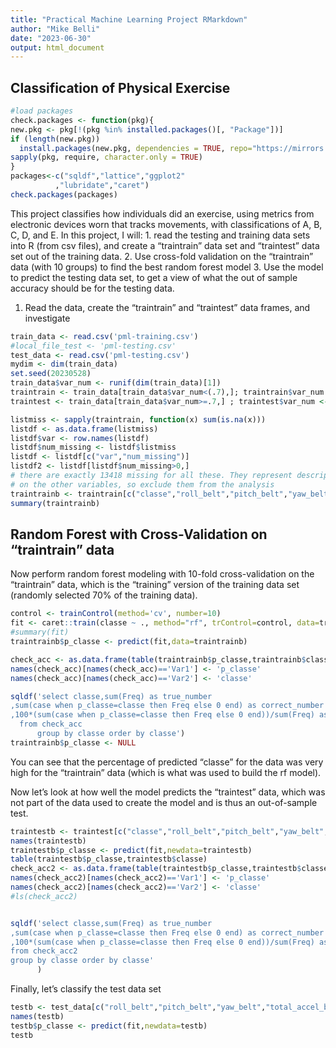 ```yaml
---
title: "Practical Machine Learning Project RMarkdown"
author: "Mike Belli"
date: "2023-06-30"
output: html_document
---
```

## Classification of Physical Exercise
  
  ```r
#load packages
check.packages <- function(pkg){ 
  new.pkg <- pkg[!(pkg %in% installed.packages()[, "Package"])] 
  if (length(new.pkg))  
    install.packages(new.pkg, dependencies = TRUE, repo="https://mirrors.nics.utk.edu/cran/") 
  sapply(pkg, require, character.only = TRUE) 
} 
packages<-c("sqldf","lattice","ggplot2"
            ,"lubridate","caret") 
check.packages(packages)
```



This project classifies how individuals did an exercise, using metrics from electronic devices worn that tracks movements, with classifications of A, B, C, D, and E. In this project, I will:
  1. read the testing and training data sets into R (from csv files), and create a "traintrain" data set and "traintest" data set out of the training data.
2. Use cross-fold validation on the "traintrain" data (with 10 groups) to find the best random forest model
3. Use the model to predict the testing data set, to get a view of what the out of sample accuracy should be for the testing data.

1. Read the data, create the "traintrain" and "traintest" data frames, and investigate
```r
train_data <- read.csv('pml-training.csv')
#local_file_test <- 'pml-testing.csv'
test_data <- read.csv('pml-testing.csv')
mydim <- dim(train_data)
set.seed(20230528)
train_data$var_num <- runif(dim(train_data)[1])
traintrain <- train_data[train_data$var_num<(.7),]; traintrain$var_num <- NULL
traintest <- train_data[train_data$var_num>=.7,] ; traintest$var_num <- NULL

listmiss <- sapply(traintrain, function(x) sum(is.na(x)))
listdf <- as.data.frame(listmiss)
listdf$var <- row.names(listdf)
listdf$num_missing <- listdf$listmiss
listdf <- listdf[c("var","num_missing")]
listdf2 <- listdf[listdf$num_missing>0,]
# there are exactly 13418 missing for all these. They represent descriptive summary statistics
# on the other variables, so exclude them from the analysis
traintrainb <- traintrain[c("classe","roll_belt","pitch_belt","yaw_belt","total_accel_belt")]
summary(traintrainb)

```

## Random Forest with Cross-Validation on "traintrain" data

Now perform random forest modeling with 10-fold cross-validation on the "traintrain" data, which is the "training" version of the training data set (randomly selected 70% of the training data).

```r
control <- trainControl(method='cv', number=10)
fit <- caret::train(classe ~ ., method="rf", trControl=control, data=traintrainb)
#summary(fit)
traintrainb$p_classe <- predict(fit,data=traintrainb)

check_acc <- as.data.frame(table(traintrainb$p_classe,traintrainb$classe))
names(check_acc)[names(check_acc)=='Var1'] <- 'p_classe'
names(check_acc)[names(check_acc)=='Var2'] <- 'classe'

sqldf('select classe,sum(Freq) as true_number
,sum(case when p_classe=classe then Freq else 0 end) as correct_number
,100*(sum(case when p_classe=classe then Freq else 0 end))/sum(Freq) as pct_correct
  from check_acc
      group by classe order by classe')
traintrainb$p_classe <- NULL

```

You can see that the percentage of predicted "classe" for the data was very high for the "traintrain" data (which is what was used to build the rf model).

Now let's look at how well the model predicts the "traintest" data, which was not part of the data used to create the model and is thus an out-of-sample test.
```r

traintestb <- traintest[c("classe","roll_belt","pitch_belt","yaw_belt","total_accel_belt")]
names(traintestb)
traintestb$p_classe <- predict(fit,newdata=traintestb)
table(traintestb$p_classe,traintestb$classe)
check_acc2 <- as.data.frame(table(traintestb$p_classe,traintestb$classe))
names(check_acc2)[names(check_acc2)=='Var1'] <- 'p_classe'
names(check_acc2)[names(check_acc2)=='Var2'] <- 'classe'
#ls(check_acc2)


sqldf('select classe,sum(Freq) as true_number
,sum(case when p_classe=classe then Freq else 0 end) as correct_number
,100*(sum(case when p_classe=classe then Freq else 0 end))/sum(Freq) as pct_correct
from check_acc2
group by classe order by classe'
      )
```


Finally, let's classify the test data set

```r

testb <- test_data[c("roll_belt","pitch_belt","yaw_belt","total_accel_belt")]
names(testb)
testb$p_classe <- predict(fit,newdata=testb)
testb
```

